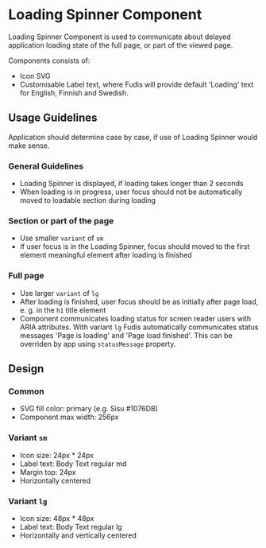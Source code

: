 
<Meta title="Components/Loading Spinner" />

# Loading Spinner Component

Loading Spinner Component is used to communicate about delayed application loading state of the full page, or part of the viewed page.

Components consists of:

- Icon SVG
- Customisable Label text, where Fudis will provide default 'Loading' text for English, Finnish and Swedish.

## Usage Guidelines

Application should determine case by case, if use of Loading Spinner would make sense.

### General Guidelines

- Loading Spinner is displayed, if loading takes longer than 2 seconds
- When loading is in progress, user focus should not be automatically moved to loadable section during loading

### Section or part of the page

- Use smaller `variant` of `sm`
- If user focus is in the Loading Spinner, focus should moved to the first element meaningful element after loading is finished

### Full page

- Use larger `variant` of `lg`
- After loading is finished, user focus should be as initially after page load, e. g. in the `h1` title element
- Component communicates loading status for screen reader users with ARIA attributes. With variant `lg` Fudis automatically communicates status messages 'Page is loading' and 'Page load finished'. This can be overriden by app using `statusMessage` property.

## Design

### Common

- SVG fill color: primary (e.g. Sisu #1076DB)
- Component max width: 256px

### Variant `sm`

- Icon size: 24px \* 24px
- Label text: Body Text regular md
- Margin top: 24px
- Horizontally centered

### Variant `lg`

- Icon size: 48px \* 48px
- Label text: Body Text regular lg
- Horizontally and vertically centered

<Canvas of={LoadingSpinnerStories.Example} />

<ArgTypes of={LoadingSpinnerComponent} />
